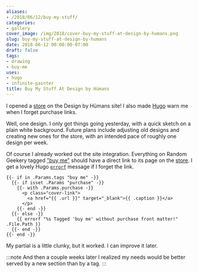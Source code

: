 ```yaml
---
aliases:
- /2018/06/12/buy-my-stuff/
categories:
- gallery
cover_image: /img/2018/cover-buy-my-stuff-at-design-by-humans.png
slug: buy-my-stuff-at-design-by-humans
date: 2018-06-12 00:00:00-07:00
draft: false
tags:
- drawing
- buy-me
uses:
- hugo
- infinite-painter
title: Buy My Stuff At Design by Hümans
---
```


I opened a [store][] on the Design by Hümans site! I also made [Hugo][] warn me when I forget purchase links.

[store]: https://www.designbyhumans.com/shop/randomgeek/
[Hugo]: https://gohugo.io

Well, one design. I only got things going yesterday, with a quick sketch on a plain white background. Future
plans include adjusting old designs and creating new ones for the store, with an intended pace of roughly one
design per week.

Of course I already worked out the site integration. Everything on Random Geekery tagged ["buy me"][] should
have a direct link to its page on the [store][]. I get a lovely Hugo [`errorf`][] message if I forget the link.

```
{{- if in .Params.tags "buy me" -}}
  {{- if isset .Params "purchase" -}}
    {{- with .Params.purchase -}}
      <p class="cover-link">
        <a href="{{ .url }}" target="_blank">{{ .caption }}</a>
      </p>
    {{- end -}}
  {{- else -}}
    {{ errorf "%s Tagged 'buy me' without purchase front matter!" .File.Path }}
  {{- end -}}
{{- end -}}
```

My partial is a little clunky, but it worked. I can improve it later.

:::note
And then a couple weeks later I realized my needs would be better served by a new section than by a tag.
:::

["buy me"]: /tags/buy-me
[`errorf`]: http://gohugo.io/functions/errorf/
